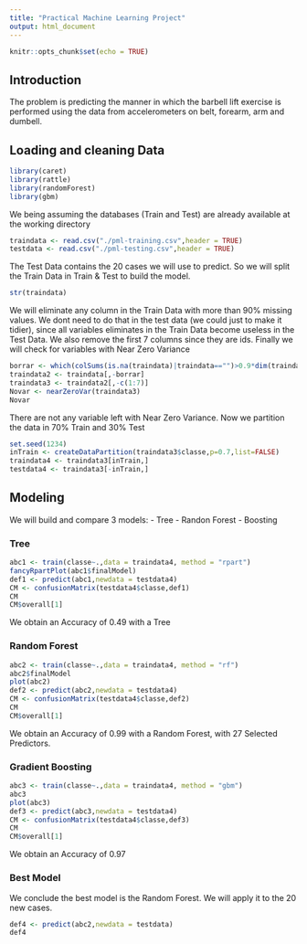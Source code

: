 ---
title: "Practical Machine Learning Project"
output: html_document
---

```{r setup, include=FALSE}
knitr::opts_chunk$set(echo = TRUE)
```

## Introduction

The problem is predicting the manner in which the barbell lift exercise is performed using the data from accelerometers on belt, forearm, arm and dumbell.


## Loading and cleaning Data


```{r cero, echo=TRUE}
library(caret)
library(rattle)
library(randomForest)
library(gbm)
```


We being assuming the databases (Train and Test) are already available at the working directory

```{r uno, echo=TRUE}
traindata <- read.csv("./pml-training.csv",header = TRUE)
testdata <- read.csv("./pml-testing.csv",header = TRUE)
```

The Test Data contains the 20 cases we will use to predict. So we will split the Train Data in Train & Test to build the model. 

```{r dos, echo=TRUE}
str(traindata)
```

We will eliminate any column in the Train Data with more than 90% missing values. We dont need to do that in the test data (we could just to make it tidier), since all variables eliminates in the Train Data become useless in the Test Data.
We also remove the first 7 columns since they are ids.
Finally we will check for variables with Near Zero Variance


```{r tres, echo=TRUE}
borrar <- which(colSums(is.na(traindata)|traindata=="")>0.9*dim(traindata)[1])
traindata2 <- traindata[,-borrar]
traindata3 <- traindata2[,-c(1:7)]
Novar <- nearZeroVar(traindata3)
Novar
```

There are not any variable left with Near Zero Variance.
Now we partition the data in 70% Train and 30% Test

```{r cuatro, echo=TRUE}
set.seed(1234)
inTrain <- createDataPartition(traindata3$classe,p=0.7,list=FALSE)
traindata4 <- traindata3[inTrain,]
testdata4 <- traindata3[-inTrain,]
```


## Modeling

We will build and compare 3 models:
- Tree
- Randon Forest
- Boosting


### Tree

```{r arbol, echo=TRUE}
abc1 <- train(classe~.,data = traindata4, method = "rpart")
fancyRpartPlot(abc1$finalModel)
def1 <- predict(abc1,newdata = testdata4)
CM <- confusionMatrix(testdata4$classe,def1)
CM
CM$overall[1]
```

We obtain an Accuracy of 0.49 with a Tree

### Random Forest

```{r RF, echo=TRUE}
abc2 <- train(classe~.,data = traindata4, method = "rf")
abc2$finalModel
plot(abc2)
def2 <- predict(abc2,newdata = testdata4)
CM <- confusionMatrix(testdata4$classe,def2)
CM
CM$overall[1]
```

We obtain an Accuracy of 0.99 with a Random Forest, with 27 Selected Predictors.


### Gradient Boosting

```{r GB, echo=TRUE}
abc3 <- train(classe~.,data = traindata4, method = "gbm")
abc3
plot(abc3)
def3 <- predict(abc3,newdata = testdata4)
CM <- confusionMatrix(testdata4$classe,def3)
CM
CM$overall[1]
```

We obtain an Accuracy of 0.97

### Best Model

We conclude the best model is the Random Forest. We will apply it to the 20 new cases. 

```{r final, echo=TRUE}
def4 <- predict(abc2,newdata = testdata)
def4
```
